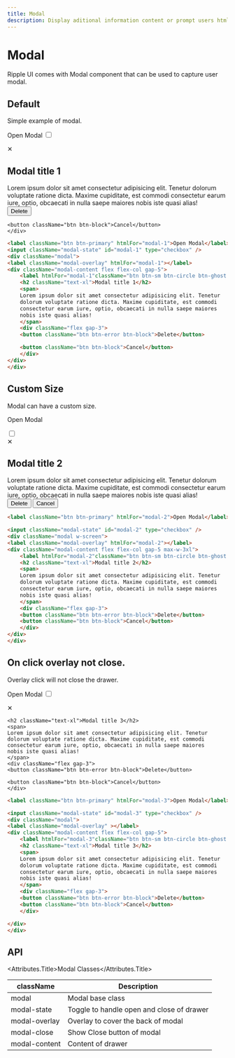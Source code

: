 ```yaml
---
title: Modal
description: Display aditional information content or prompt users htmlFor an action in a modal.
---
```


# Modal

Ripple UI comes with Modal component that can be used to capture user modal.

## Default

Simple example of modal.


<label className="btn btn-primary" htmlFor="modal-1">Open Modal</label>
<input className="modal-state" id="modal-1" type="checkbox" />
<div className="modal">
<label className="modal-overlay" htmlFor="modal-1"></label>
<div className="modal-content flex flex-col gap-5">
    <label htmlFor="modal-1"className="btn btn-sm btn-circle btn-ghost absolute right-2 top-2">✕</label>
    <h2 className="text-xl">Modal title 1</h2>
    <span>
    Lorem ipsum dolor sit amet consectetur adipisicing elit. Tenetur
    dolorum voluptate ratione dicta. Maxime cupiditate, est commodi
    consectetur earum iure, optio, obcaecati in nulla saepe maiores
    nobis iste quasi alias!
    </span>
    <div className="flex gap-3">
    <button className="btn btn-error btn-block">Delete</button>

    <button className="btn btn-block">Cancel</button>
    </div>
</div>
</div>


```html
<label className="btn btn-primary" htmlFor="modal-1">Open Modal</label>
<input className="modal-state" id="modal-1" type="checkbox" />
<div className="modal">
<label className="modal-overlay" htmlFor="modal-1"></label>
<div className="modal-content flex flex-col gap-5">
    <label htmlFor="modal-1"className="btn btn-sm btn-circle btn-ghost absolute right-2 top-2">✕</label>
    <h2 className="text-xl">Modal title 1</h2>
    <span>
    Lorem ipsum dolor sit amet consectetur adipisicing elit. Tenetur
    dolorum voluptate ratione dicta. Maxime cupiditate, est commodi
    consectetur earum iure, optio, obcaecati in nulla saepe maiores
    nobis iste quasi alias!
    </span>
    <div className="flex gap-3">
    <button className="btn btn-error btn-block">Delete</button>

    <button className="btn btn-block">Cancel</button>
    </div>
</div>
</div>
```

## Custom Size

Modal can have a custom size.

<label className="btn btn-primary" htmlFor="modal-2">Open Modal</label>

<input className="modal-state" id="modal-2" type="checkbox" />
<div className="modal w-screen">
<label className="modal-overlay" htmlFor="modal-2"></label>
<div className="modal-content flex flex-col gap-5 max-w-3xl">
    <label htmlFor="modal-2"className="btn btn-sm btn-circle btn-ghost absolute right-2 top-2">✕</label>
    <h2 className="text-xl">Modal title 2</h2>
    <span>
    Lorem ipsum dolor sit amet consectetur adipisicing elit. Tenetur
    dolorum voluptate ratione dicta. Maxime cupiditate, est commodi
    consectetur earum iure, optio, obcaecati in nulla saepe maiores
    nobis iste quasi alias!
    </span>
    <div className="flex gap-3">
    <button className="btn btn-error btn-block">Delete</button>
    <button className="btn btn-block">Cancel</button>
    </div>
</div>
</div>

```html
<label className="btn btn-primary" htmlFor="modal-2">Open Modal</label>

<input className="modal-state" id="modal-2" type="checkbox" />
<div className="modal w-screen">
<label className="modal-overlay" htmlFor="modal-2"></label>
<div className="modal-content flex flex-col gap-5 max-w-3xl">
    <label htmlFor="modal-2"className="btn btn-sm btn-circle btn-ghost absolute right-2 top-2">✕</label>
    <h2 className="text-xl">Modal title 2</h2>
    <span>
    Lorem ipsum dolor sit amet consectetur adipisicing elit. Tenetur
    dolorum voluptate ratione dicta. Maxime cupiditate, est commodi
    consectetur earum iure, optio, obcaecati in nulla saepe maiores
    nobis iste quasi alias!
    </span>
    <div className="flex gap-3">
    <button className="btn btn-error btn-block">Delete</button>
    <button className="btn btn-block">Cancel</button>
    </div>
</div>
</div>
```

## On click overlay not close.

Overlay click will not close the drawer.

<label className="btn btn-primary" htmlFor="modal-3">Open Modal</label>
<input className="modal-state" id="modal-3" type="checkbox" />
<div className="modal">
<label className="modal-overlay" ></label>
<div className="modal-content flex flex-col gap-5">
    <label htmlFor="modal-3"className="btn btn-sm btn-circle btn-ghost absolute right-2 top-2">✕</label>

    <h2 className="text-xl">Modal title 3</h2>
    <span>
    Lorem ipsum dolor sit amet consectetur adipisicing elit. Tenetur
    dolorum voluptate ratione dicta. Maxime cupiditate, est commodi
    consectetur earum iure, optio, obcaecati in nulla saepe maiores
    nobis iste quasi alias!
    </span>
    <div className="flex gap-3">
    <button className="btn btn-error btn-block">Delete</button>

    <button className="btn btn-block">Cancel</button>
    </div>

</div>
</div>

```html
<label className="btn btn-primary" htmlFor="modal-3">Open Modal</label>

<input className="modal-state" id="modal-3" type="checkbox" />
<div className="modal">
<label className="modal-overlay" ></label>
<div className="modal-content flex flex-col gap-5">
    <label htmlFor="modal-3"className="btn btn-sm btn-circle btn-ghost absolute right-2 top-2">✕</label>
    <h2 className="text-xl">Modal title 3</h2>
    <span>
    Lorem ipsum dolor sit amet consectetur adipisicing elit. Tenetur
    dolorum voluptate ratione dicta. Maxime cupiditate, est commodi
    consectetur earum iure, optio, obcaecati in nulla saepe maiores
    nobis iste quasi alias!
    </span>
    <div className="flex gap-3">
    <button className="btn btn-error btn-block">Delete</button>
    <button className="btn btn-block">Cancel</button>
    </div>

</div>
</div>
```
## API
<Attributes>

<Attributes.Title>Modal Classes</Attributes.Title>

| className     | Description                               |
| ------------- | ----------------------------------------- |
| modal         | Modal base class                          |
| modal-state   | Toggle to handle open and close of drawer |
| modal-overlay | Overlay to cover the back of modal        |
| modal-close   | Show Close button of modal                |
| modal-content | Content of drawer                         |

</Attributes>


